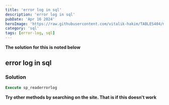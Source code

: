 ```yaml
---
title: 'error log in sql'
description: 'error log in sql'
pubDate: 'Apr 16 2024'
heroImage: 'https://raw.githubusercontent.com/vitalik-hakim/TABLES404/main/error_b/sql.png'
category: 'sql'
tags: [error-log, sql]
---
```


**The solution for this is noted below**

## error log in sql

### Solution

```sql
Execute sp_readerrorlog
```

**Try other methods by searching on the site. That is if this doesn't work**
